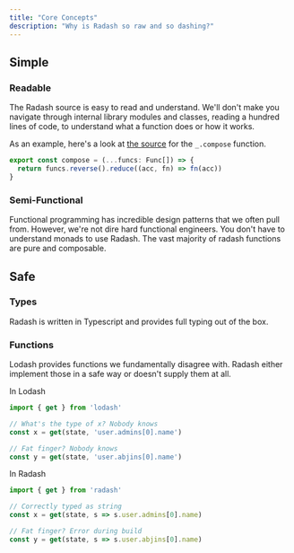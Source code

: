 ```yaml
---
title: "Core Concepts"
description: "Why is Radash so raw and so dashing?"
---
```


## Simple

### Readable

The Radash source is easy to read and understand. We'll don't make you navigate through internal library modules and classes, reading a hundred lines of code, to understand what a function does or how it works.  

As an example, here's a look at [the source](https://github.com/rayepps/radash/blob/master/src/curry.ts#L7-L9) for the `_.compose` function.

```ts
export const compose = (...funcs: Func[]) => {
  return funcs.reverse().reduce((acc, fn) => fn(acc))
}
```

### Semi-Functional

Functional programming has incredible design patterns that we often pull from. However, we're not dire hard functional engineers. You don't have to understand monads to use Radash. The vast majority of radash functions are pure and composable.

## Safe

### Types

Radash is written in Typescript and provides full typing out of the box. 

### Functions

Lodash provides functions we fundamentally disagree with. Radash either implement those in a safe way or doesn't supply them at all.

In Lodash
```ts
import { get } from 'lodash'

// What's the type of x? Nobody knows
const x = get(state, 'user.admins[0].name')

// Fat finger? Nobody knows
const y = get(state, 'user.abjins[0].name')
```

In Radash
```ts
import { get } from 'radash'

// Correctly typed as string
const x = get(state, s => s.user.admins[0].name)

// Fat finger? Error during build
const y = get(state, s => s.user.abjins[0].name)
```
